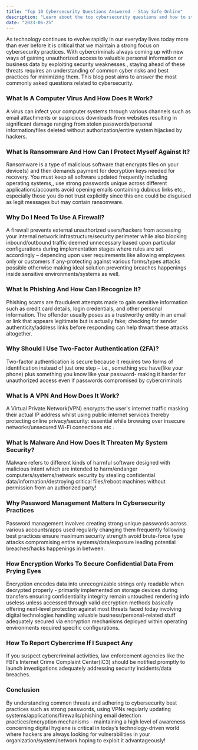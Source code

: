 ```yaml
---
title: "Top 10 Cybersecurity Questions Answered - Stay Safe Online"
description: "Learn about the top cybersecurity questions and how to stay safe online. Find out what computer viruses, ransomware, firewalls, phishing, two-factor authentication (2FA), VPNs, malware, password management, encryption are and why they matter."
date: "2023-06-25"
---
```


As technology continues to evolve rapidly in our everyday lives today more than ever before it is critical that we maintain a strong focus on cybersecurity practices. With cybercriminals always coming up with new ways of gaining unauthorized access to valuable personal information or business data by exploiting security weaknesses., staying ahead of these threats requires an understanding of common cyber risks and best practices for minimizing them. This blog post aims to answer the most commonly asked questions related to cybersecurity.

### What Is A Computer Virus And How Does It Work?

A virus can infect your computer systems through various channels such as email attachments or suspicious downloads from websites resulting in significant damage ranging from stolen passwords/personal information/files deleted without authorization/entire system hijacked by hackers.

### What Is Ransomware And How Can I Protect Myself Against It?

Ransomware is a type of malicious software that encrypts files on your device(s) and then demands payment for decryption keys needed for recovery. You must keep all software updated frequently including operating systems,, use strong passwords unique across different applications/accounts avoid opening emails containing dubious links etc., especially those you do not trust explicitly since this one could be disguised as legit messages but may contain ransomware.

### Why Do I Need To Use A Firewall?

A firewall prevents external unauthorized users/hackers from accessing your internal network infrastructure/security perimeter while also blocking inbound/outbound traffic deemed unnecessary based upon particular configurations during implementation stages where rules are set accordingly – depending upon user requirements like allowing employees only or customers if any-protecting against various forms/types attacks possible otherwise making ideal solution preventing breaches happenings inside sensitive environments/systems as well.

### What Is Phishing And How Can I Recognize It?

Phishing scams are fraudulent attempts made to gain sensitive information such as credit card details, login credentials, and other personal information. The offender usually poses as a trustworthy entity in an email or link that appears legitimate but is actually fake; checking for sender authenticity/address links before responding can help thwart these attacks altogether.

### Why Should I Use Two-Factor Authentication (2FA)?

Two-factor authentication is secure because it requires two forms of identification instead of just one step – i.e., something you have(like your phone) plus something you know like your password- making it harder for unauthorized access even if passwords compromised by cybercriminals

### What Is A VPN And How Does It Work?

A Virtual Private Network(VPN) encrypts the user's internet traffic masking their actual IP address whilst using public internet services thereby protecting online privacy/security: essential while browsing over insecure networks/unsecured Wi-Fi connections etc .

### What Is Malware And How Does It Threaten My System Security?

Malware refers to different kinds of harmful software designed with malicious intent which are intended to harm/endanger computers/systems/network security by stealing confidential data/information/destroying critical files/reboot machines without permission from an authorized party!

### Why Password Management Matters In Cybersecurity Practices

Password management involves creating strong unique passwords across various accounts/apps used regularly changing them frequently following best practices ensure maximum security strength avoid brute-force type attacks compromising entire systems/data/exposure leading potential breaches/hacks happenings in between.

### How Encryption Works To Secure Confidential Data From Prying Eyes

Encryption encodes data into unrecognizable strings only readable when decrypted properly - primarily implemented on storage devices during transfers ensuring confidentiality integrity remain untouched rendering info useless unless accessed through valid decryption methods basically offering next-level protection against most threats faced today involving digital technologies handling valuable business/personal-related stuff adequately secured via encryption mechanisms deployed within operating environments required specific configurations.

### How To Report Cybercrime If I Suspect Any

If you suspect cybercriminal activities, law enforcement agencies like the FBI's Internet Crime Complaint Center(IC3) should be notified promptly to launch investigations adequately addressing security incidents/data breaches.

### Conclusion

By understanding common threats and adhering to cybersecurity best practices such as strong passwords, using VPNs regularly updating systems/applications/firewalls/phishing email detection practices/encryption mechanisms - maintaining a high level of awareness concerning digital hygiene is critical in today’s technology-driven world where hackers are always looking for vulnerabilities in your organization/system/network hoping to exploit it advantageously!
